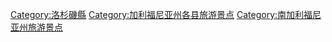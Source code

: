 [[Category:洛杉磯縣|Category:洛杉磯縣]]
[[Category:加利福尼亚州各县旅游景点|Category:加利福尼亚州各县旅游景点]]
[[Category:南加利福尼亚州旅游景点|Category:南加利福尼亚州旅游景点]]